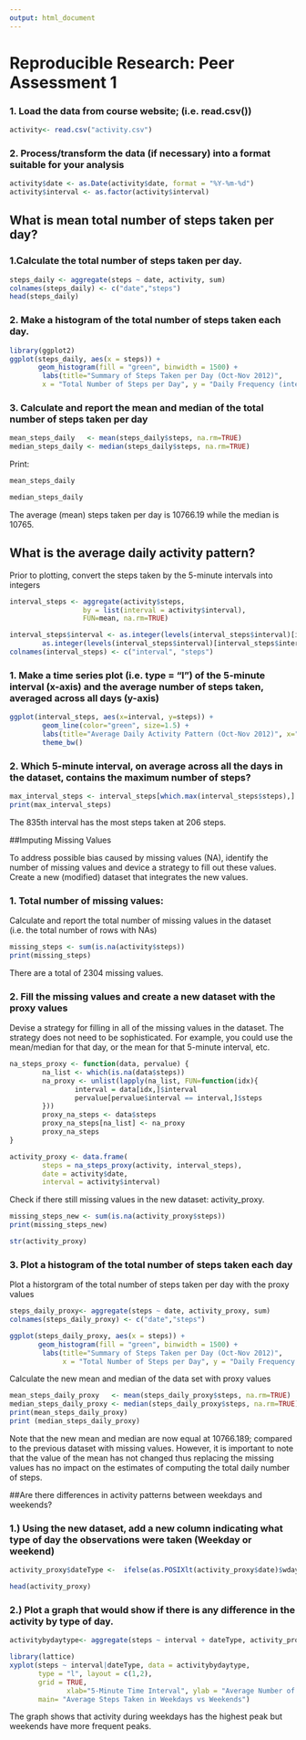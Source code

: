 ---
output: html_document
---
# Reproducible Research: Peer Assessment 1


### 1. Load the data from course website; (i.e. read.csv())

```{r, echo=TRUE}
activity<- read.csv("activity.csv")
```


### 2. Process/transform the data (if necessary) into a format suitable for your analysis

```{r, echo=TRUE}
activity$date <- as.Date(activity$date, format = "%Y-%m-%d")
activity$interval <- as.factor(activity$interval)
```


## What is mean total number of steps taken per day?


### 1.Calculate the total number of steps taken per day.

```{r, echo=TRUE}
steps_daily <- aggregate(steps ~ date, activity, sum)
colnames(steps_daily) <- c("date","steps")
head(steps_daily)
```


### 2. Make a histogram of the total number of steps taken each day.

```{r, echo=TRUE}
library(ggplot2)
ggplot(steps_daily, aes(x = steps)) + 
       geom_histogram(fill = "green", binwidth = 1500) + 
        labs(title="Summary of Steps Taken per Day (Oct-Nov 2012)", 
        x = "Total Number of Steps per Day", y = "Daily Frequency (intervals)" ) +theme_bw()
```


### 3. Calculate and report the mean and median of the total number of steps taken per day

```{r, echo=TRUE}
mean_steps_daily   <- mean(steps_daily$steps, na.rm=TRUE)
median_steps_daily <- median(steps_daily$steps, na.rm=TRUE)
```

Print:
```{r, echo=TRUE}
mean_steps_daily
```
```{r, echo=TRUE}
median_steps_daily
```
The average (mean) steps taken per day is 10766.19 while the median is 10765.


## What is the average daily activity pattern?

Prior to plotting, convert the steps taken by the 5-minute intervals into integers 



```{r, echo=TRUE}
interval_steps <- aggregate(activity$steps, 
                  by = list(interval = activity$interval),
                  FUN=mean, na.rm=TRUE)

interval_steps$interval <- as.integer(levels(interval_steps$interval)[interval_steps$interval])
        as.integer(levels(interval_steps$interval)[interval_steps$interval])
colnames(interval_steps) <- c("interval", "steps")
```


### 1. Make a time series plot (i.e. type = "l") of the 5-minute interval (x-axis) and the average number of steps taken, averaged across all days (y-axis)

```{r, echo=TRUE}
ggplot(interval_steps, aes(x=interval, y=steps)) +   
        geom_line(color="green", size=1.5) +  
        labs(title="Average Daily Activity Pattern (Oct-Nov 2012)", x="Interval (5-Minutes)", y="Average Number of steps") +  
        theme_bw()
```


### 2. Which 5-minute interval, on average across all the days in the dataset, contains the maximum number of steps?

```{r, echo=TRUE}
max_interval_steps <- interval_steps[which.max(interval_steps$steps),]
print(max_interval_steps)
```

The 835th interval has the most steps taken at 206 steps.
     


##Imputing Missing Values

To address possible bias caused by missing values (NA), identify the number of missing values and device a strategy to fill out these values. Create a new (modified) dataset that integrates the new values.


### 1. Total number of missing values:
Calculate and report the total number of missing values in the dataset (i.e. the total number of rows with NAs)

```{r, echo=TRUE}
missing_steps <- sum(is.na(activity$steps))
print(missing_steps)
```
There are a total of 2304 missing values.



### 2. Fill the missing values and create a new dataset with the proxy values

Devise a strategy for filling in all of the missing values in the dataset. The strategy does not need to be sophisticated. For example, you could use the mean/median for that day, or the mean for that 5-minute interval, etc.

```{r, echo=TRUE}
na_steps_proxy <- function(data, pervalue) {
        na_list <- which(is.na(data$steps))
        na_proxy <- unlist(lapply(na_list, FUN=function(idx){
                interval = data[idx,]$interval
                pervalue[pervalue$interval == interval,]$steps
        }))
        proxy_na_steps <- data$steps
        proxy_na_steps[na_list] <- na_proxy
        proxy_na_steps
}

activity_proxy <- data.frame(  
        steps = na_steps_proxy(activity, interval_steps),  
        date = activity$date,  
        interval = activity$interval)
```

Check if there still missing values in the new dataset: activity_proxy. 

```{r, echo=TRUE}
missing_steps_new <- sum(is.na(activity_proxy$steps))
print(missing_steps_new)

str(activity_proxy)
```


### 3. Plot a histogram of the total number of steps taken each day
Plot a historgram of the total number of steps taken per day with the proxy values 

```{r, echo=TRUE}
steps_daily_proxy<- aggregate(steps ~ date, activity_proxy, sum)
colnames(steps_daily_proxy) <- c("date","steps")

ggplot(steps_daily_proxy, aes(x = steps)) + 
       geom_histogram(fill = "green", binwidth = 1500) + 
        labs(title="Summary of Steps Taken per Day (Oct-Nov 2012)", 
             x = "Total Number of Steps per Day", y = "Daily Frequency (intervals)") + theme_bw() 
```

Calculate the new mean and median of the data set with proxy values

```{r, echo=TRUE}
mean_steps_daily_proxy   <- mean(steps_daily_proxy$steps, na.rm=TRUE)
median_steps_daily_proxy <- median(steps_daily_proxy$steps, na.rm=TRUE)
print(mean_steps_daily_proxy)
print (median_steps_daily_proxy)
```

Note that the new mean and median are now equal at 10766.189; compared to the previous dataset with missing values. However, it is important to note that the value of the mean has not changed thus replacing the missing values has no impact on the estimates of computing the total daily number of steps.



##Are there differences in activity patterns between weekdays and weekends?



### 1.) Using the new dataset, add a new column indicating what type of day the observations were taken (Weekday or weekend)

```{r, echo=TRUE}
activity_proxy$dateType <-  ifelse(as.POSIXlt(activity_proxy$date)$wday %in% c(0,6), 'weekend', 'weekday')

head(activity_proxy)
```


### 2.) Plot a graph that would show if there is any difference in the activity by type of day.

```{r, echo=TRUE}
activitybydaytype<- aggregate(steps ~ interval + dateType, activity_proxy, mean)

library(lattice)
xyplot(steps ~ interval|dateType, data = activitybydaytype,
       type = "l", layout = c(1,2),
       grid = TRUE,
              xlab="5-Minute Time Interval", ylab = "Average Number of Steps Taken",
       main= "Average Steps Taken in Weekdays vs Weekends")
```


The graph shows that activity during weekdays has the highest peak but weekends have more frequent peaks.


